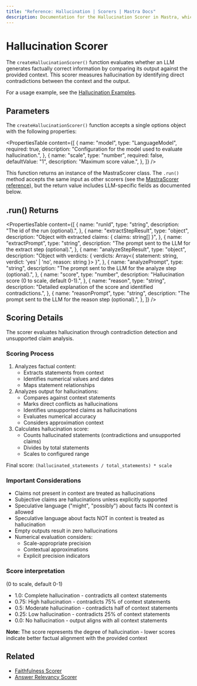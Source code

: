 ```yaml
---
title: "Reference: Hallucination | Scorers | Mastra Docs"
description: Documentation for the Hallucination Scorer in Mastra, which evaluates the factual correctness of LLM outputs by identifying contradictions with provided context.
---
```


# Hallucination Scorer

The `createHallucinationScorer()` function evaluates whether an LLM generates factually correct information by comparing its output against the provided context. This scorer measures hallucination by identifying direct contradictions between the context and the output.

For a usage example, see the [Hallucination Examples](/examples/scorers/hallucination).

## Parameters

The `createHallucinationScorer()` function accepts a single options object with the following properties:

<PropertiesTable
  content={[
    {
      name: "model",
      type: "LanguageModel",
      required: true,
      description: "Configuration for the model used to evaluate hallucination.",
    },
    {
      name: "scale",
      type: "number",
      required: false,
      defaultValue: "1",
      description: "Maximum score value.",
    },
  ]}
/>

This function returns an instance of the MastraScorer class. The `.run()` method accepts the same input as other scorers (see the [MastraScorer reference](./mastra-scorer)), but the return value includes LLM-specific fields as documented below.

## .run() Returns

<PropertiesTable
  content={[
    {
      name: "runId",
      type: "string",
      description: "The id of the run (optional).",
    },
    {
      name: "extractStepResult",
      type: "object",
      description: "Object with extracted claims: { claims: string[] }",
    },
    {
      name: "extractPrompt",
      type: "string",
      description: "The prompt sent to the LLM for the extract step (optional).",
    },
    {
      name: "analyzeStepResult",
      type: "object",
      description: "Object with verdicts: { verdicts: Array<{ statement: string, verdict: 'yes' | 'no', reason: string }> }",
    },
    {
      name: "analyzePrompt",
      type: "string",
      description: "The prompt sent to the LLM for the analyze step (optional).",
    },
    {
      name: "score",
      type: "number",
      description: "Hallucination score (0 to scale, default 0-1).",
    },
    {
      name: "reason",
      type: "string",
      description: "Detailed explanation of the score and identified contradictions.",
    },
    {
      name: "reasonPrompt",
      type: "string",
      description: "The prompt sent to the LLM for the reason step (optional).",
    },
  ]}
/>

## Scoring Details

The scorer evaluates hallucination through contradiction detection and unsupported claim analysis.

### Scoring Process

1. Analyzes factual content:
   - Extracts statements from context
   - Identifies numerical values and dates
   - Maps statement relationships
2. Analyzes output for hallucinations:
   - Compares against context statements
   - Marks direct conflicts as hallucinations
   - Identifies unsupported claims as hallucinations
   - Evaluates numerical accuracy
   - Considers approximation context
3. Calculates hallucination score:
   - Counts hallucinated statements (contradictions and unsupported claims)
   - Divides by total statements
   - Scales to configured range

Final score: `(hallucinated_statements / total_statements) * scale`

### Important Considerations

- Claims not present in context are treated as hallucinations
- Subjective claims are hallucinations unless explicitly supported
- Speculative language ("might", "possibly") about facts IN context is allowed
- Speculative language about facts NOT in context is treated as hallucination
- Empty outputs result in zero hallucinations
- Numerical evaluation considers:
  - Scale-appropriate precision
  - Contextual approximations
  - Explicit precision indicators

### Score interpretation

(0 to scale, default 0-1)

- 1.0: Complete hallucination - contradicts all context statements
- 0.75: High hallucination - contradicts 75% of context statements
- 0.5: Moderate hallucination - contradicts half of context statements
- 0.25: Low hallucination - contradicts 25% of context statements
- 0.0: No hallucination - output aligns with all context statements

**Note:** The score represents the degree of hallucination - lower scores indicate better factual alignment with the provided context

## Related

- [Faithfulness Scorer](./faithfulness)
- [Answer Relevancy Scorer](./answer-relevancy)
